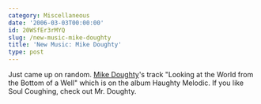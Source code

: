 ```yaml
---
category: Miscellaneous
date: '2006-03-03T00:00:00'
id: 20WSfEr3rMYQ
slug: /new-music-mike-doughty
title: 'New Music: Mike Doughty'
type: post
---
```


Just came up on random.
[Mike Doughty](http://www.mikedoughty.com/ "Mike Doughty's Site")'s
track "Looking at the World from the Bottom of a Well" which is on
the album Haughty Melodic. If you like Soul Coughing, check out Mr.
Doughty.